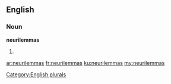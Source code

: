 ==English==

===Noun===
'''neurilemmas'''

# {{plural of|neurilemma}}

[[Category:English plurals]]

[[ar:neurilemmas]]
[[fr:neurilemmas]]
[[ku:neurilemmas]]
[[my:neurilemmas]]